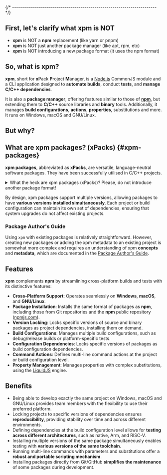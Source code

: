 


{/* ------------------------------------------------------------------------ */}

## First, let's clarify what xpm is NOT

- **xpm** is NOT a **npm** replacement (like yarn or pnpm)
- **xpm** is NOT just another package manager (like apt, rpm, etc)
- **xpm** is NOT introducing a new package format (it uses the npm format)

## So, what is xpm?

**xpm**, short for **x**Pack **P**roject **M**anager, is a
[Node.js](https://nodejs.org/en/) CommonJS module and a CLI
application designed to **automate builds**, conduct **tests**, and
**manage C/C++ dependencies**.

It is also a **package manager**, offering features similar
to those of **[npm](https://docs.npmjs.com/cli/npm)**,
but extending them to **C/C++** source libraries and
**binary** tools. Additionally, it manages **build configurations**,
**actions**, **properties**, substitutions and more.
It runs on Windows, macOS and GNU/Linux.

<CommonJsCompatibility />

<GithubAndNpmjs />

## But why?

<WhyXpacks />

<WhyNotNix />

<WhyNotNpm />

<WhyNotAutoconfig />

## What are xpm packages? (xPacks) {#xpm-packages}

**xpm packages**, abbreviated as **xPacks**, are versatile,
language-neutral software packages. They have been successfully
utilised in C/C++ projects.

<details>
<summary>What the heck are xpm packages (xPacks)? Please, do not introduce another package format!</summary>

Based on the content, there are two types of xpm packages:

- packages with source libraries (**source** xpm packages)
- packages with executables, usually platform-specific binary
tools (**binary** xpm packages)

**Source xpm packages** are regular npm packages that include **library
source files**, typically in **C/C++**, though there are no language
restrictions.

**Binary xpm packages** are also regular npm packages, but with minimal
content, typically just the `package.json` file. Since these packages
provide executables for multiple platforms, some of which are quite
large, it is not practical to include all binaries within the npm
package itself. Instead, the `package.json` file contains references
(URLs) to platform-specific binary archives (e.g., `.tar.gz` for Unix or
`.zip` for Windows).

These archives are also expanded along with the package metadata.
Links/forwarders to
these executables are created in a `.bin` folder,
eliminating the need to add multiple folders to the `PATH`.

In summary, xpm packages can streamline and automate the installation
process for source libraries and tools. Further details are available on the
[Concepts](/docs/guide/concepts/) page.

</details>

By design, xpm packages support multiple versions, allowing packages to have
**various versions installed simultaneously**. Each project or
build configuration
can maintain its own set of dependencies, ensuring that system upgrades do
not affect existing projects.

### Package Author's Guide

Using `xpm` with existing packages is relatively straightforward.
However, creating new packages or adding the xpm metadata to an
existing project is somewhat more complex and requires an understanding
of xpm **concepts** and **metadata**, which are documented in the
[Package Author's Guide](/docs/guide/).

## Features

<XpmXcdlFeatures />

**xpm** complements **npm** by streamlining cross-platform builds and
tests with its distinctive features:

- **Cross-Platform Support**: Operates seamlessly on **Windows**,
**macOS**, and **GNU/Linux**.
- **Package Installation**: Installs the same format of packages as **npm**,
including those from Git repositories and the **npm** public repository
([npmjs.com](https://www.npmjs.com)).
- **Version Locking**: Locks specific versions of source and binary
packages as project dependencies, installing them on demand.
- **Build Configurations**: Manages multiple build configurations,
such as debug/release builds or platform-specific tests.
- **Configuration Dependencies**: Locks specific versions of
packages as build configuration dependencies.
- **Command Actions**: Defines multi-line command actions at the
project or build configuration level.
- **Property Management**: Manages properties with complex
substitutions, using the [LiquidJS](https://liquidjs.com) engine.


## Benefits

- Being able to develop exactly the same project on Windows, macOS and
GNU/Linux provides team members with the flexibility to use their
preferred platform.
- Locking projects to specific versions of dependencies ensures
**reproducibility**, providing stability over time and across different
environments.
- Defining dependencies at the build configuration level allows for
**testing across different architectures**, such as native, Arm, and RISC-V.
- Installing multiple versions of the same package simultaneously
enables testing with **various versions of the same toolchain**.
- Running multi-line commands with parameters and substitutions offer a
**robust and portable scripting mechanism**.
- Installing packages directly from Git/GitHub **simplifies the
maintenance** of some packages during development.

